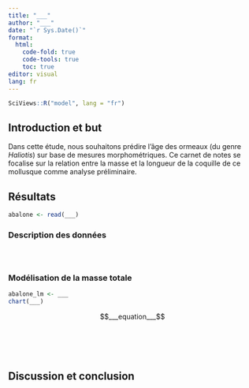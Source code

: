 ```yaml
---
title: "___"
author: "___"
date: "`r Sys.Date()`"
format:
  html:
    code-fold: true
    code-tools: true
    toc: true
editor: visual
lang: fr
---
```


<!--# Ceci est un commentaire. -->

<!--% Ceci est une consigne. Ne jamais modifier ni déplacer les consignes dans le document ! -->

<!--% Ajoutez un titre et votre nom dans l'entête YAML.-->

```r
SciViews::R("model", lang = "fr")
```

## Introduction et but

<!--# Introduction et but ont été réduits à leur plus simple expression en une seule phrase, mais normalement cette section est plus détaillée (ce n'est pas important pour l'exercice ici) ! -->

Dans cette étude, nous souhaitons prédire l'âge des ormeaux (du genre *Haliotis*) sur base de mesures morphométriques. Ce carnet de notes se focalise sur la relation entre la masse et la longueur de la coquille de ce mollusque comme analyse préliminaire.

## Résultats

<!--% Importez les données `abalone` générées depuis le script R/import_abalone.R.-->

```r
abalone <- read(___)
```

### Description des données

<!--% Réalisez un nuage de points de la variable `whole_weight` en fonction de la variable `length`. -->

```r

```

<!--% Décrivez le graphique ci-dessus en 2 à 3 phrases.-->

<!--% Utilisez le chunk ci-dessous pour transformez les données, si nécessaire-->

```r

```

<!--% Réalisez un tableau qui résume les données.-->

```r

```

<!--% Décrivez le tableau ci-dessus en 2 à 3 phrases.-->

### Modélisation de la masse totale

<!--% Utilisez la fonction `lm()` pour calculer la régression linéaire demandée. Placez le résultat dans une variable `abalone_lm`. Superposez la droite de régression sur le nuage de point dans un graphique. -->

```r
abalone_lm <- ___
chart(___)
```

<!--% Écrivez l'équation mathématique de ce modèle (paramétrisation du modèle) en utilisant la syntaxe LaTeX ci-dessous. -->

$$___equation___$$

<!--% Faites un résumé de votre modèle avec la fonction `summary()` appliquée sur votre objet `abalone_lm` et affichez-le grâce à `tabularise()`.-->

```r

```

<!--% Décrivez le résultat du résumé de l'objet `abalone_lm` en 3 à 4 phrases. Soyez complet ! -->

<!--% Étudiez la distribution des résidus en fonction des valeurs ajustées de votre modèle. -->

```r

```

<!--% Décrivez le graphique ci-dessus en 2 à 3 phrases. Soyez complet ! -->

<!--% Vérifiez la Normalité des résidus de votre modèle. -->

```r

```

<!--% Décrivez le graphique ci-dessus en 2 à 3 phrases. Soyez complet ! -->

<!--% Générez un graphique qui permet de déterminer l'homoscédasticité des résidus. -->

```r

```

<!--% Décrivez le graphique ci-dessus en 2 à 3 phrases. Soyez complet ! -->

<!--% Étudiez l’influence des individus sur la régression linéaire grâce à l'effet de levier (axe X) et à la distance de Cook (axe Y). -->

```r

```

<!--% Décrivez le graphique ci-dessus en 2 à 3 phrases. Soyez complet ! -->

## Discussion et conclusion

<!--% Selon vous, est-ce que ce modèle représente correctement vos données. Répondez en 4 à 6 lignes. Énoncez éventuellement des pistes d'amélioration du modèle dans vos conclusions. -->
